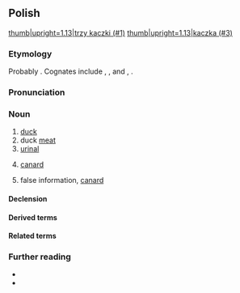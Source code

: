 {{also|Kaczka|kaczką}}
==Polish==
{{wp|lang=pl}}
[[Image:Awikidugs.JPG|thumb|upright=1.13|trzy kaczki (#1)]]
[[Image:Male urinal Wellcome L0008753.jpg|thumb|upright=1.13|kaczka (#3)]]

===Etymology===
Probably {{onom|pl|nocap=1}}. Cognates include {{cog|cs|kachna}}, {{l|cs|kačka}}, and {{cog|sk|kačka}}, {{l|sk|kačica}}.

===Pronunciation===
{{pl-p|a=Pl-kaczka.ogg}}

===Noun===
{{pl-noun|f|dim=kaczuszka}}

# [[duck]] {{gl|bird}}
# duck [[meat]]
# [[urinal]] {{gl|bottle}}
# {{lb|pl|aeronautics}} [[canard]]
# {{lb|pl|colloquial}} false information, [[canard]]

====Declension====
{{pl-decl-noun-f}}

====Derived terms====
{{col3|pl|kaczka dziennikarska}}

====Related terms====
{{col3|pl|title=adjective|kaczy}}

===Further reading===
* {{R:pl:WSJP}}
* {{R:pl:PWN}}

{{C|pl|Containers|Ducks|Meats}}